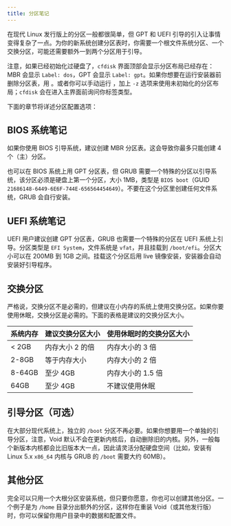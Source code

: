 ```yaml
---
title: 分区笔记
---
```



在现代 Linux 发行版上的分区一般都很简单，但 GPT 和 UEFI 引导的引入让事情变得复杂了一点。为你的新系统创建分区表时，你需要一个根文件系统分区、一个交换分区，可能还需要额外一到两个分区用于引导。

注意，如果已经初始化过硬盘了，`cfdisk` 界面顶部会显示分区布局已经存在：MBR 会显示 `Label: dos`，GPT 会显示 `Label: gpt`。如果你想要在运行安装器前删除分区表，用 <Man to="wipefs/8" />。或者你可以手动运行 <Man to="cfdisk/8" />，加上 `-z` 选项来使用未初始化的分区布局；`cfdisk` 会在进入主界面前询问你标签类型。

下面的章节将详述分区配置选项：

## BIOS 系统笔记

如果你使用 BIOS 引导系统，建议创建 MBR 分区表。这会导致你最多只能创建 4 个（主）分区。

也可以在 BIOS 系统上用 GPT 分区表，但 GRUB 需要一个特殊的分区以引导系统，该分区必须是硬盘上第一个分区，大小 1MB，类型是 `BIOS boot`（GUID `21686148-6449-6E6F-744E-656564454649`）。不要在这个分区里创建任何文件系统，GRUB 会自行安装。

## UEFI 系统笔记

UEFI 用户建议创建 GPT 分区表，GRUB 也需要一个特殊的分区在 UEFI 系统上引导。分区类型是 `EFI System`，文件系统是 `vfat`，并且挂载到 `/boot/efi`。分区大小可以在 200MB 到 1GB 之间。挂载这个分区后用 live 镜像安装，安装器会自动安装好引导程序。

## 交换分区

严格说，交换分区不是必需的，但建议在小内存的系统上使用交换分区。如果你要使用休眠，交换分区是必需的。下面的表格是建议的交换分区大小。

| 系统内存 | 建议交换分区大小 | 使用休眠时的交换分区大小 |
| -------- | ---------------- | ------------------------ |
| < 2GB    | 内存大小 2 的倍  | 内存大小的 3 倍          |
| 2-8GB    | 等于内存大小     | 内存大小的 2 倍          |
| 8-64GB   | 至少 4GB         | 内存大小的 1.5 倍        |
| 64GB     | 至少 4GB         | 不建议使用休眠           |

## 引导分区（可选）

在大部分现代系统上，独立的 `/boot` 分区不再必要。如果你想要用一个单独的引导分区，注意，Void 默认不会在更新内核后，自动删除旧的内核。另外，一般每个新版本内核都会比旧版本大一点，因此请灵活分配硬盘空间（比如，安装有 Linux 5.x `x86_64` 内核与 GRUB 的 `/boot` 需要大约 60MB）。

## 其他分区

完全可以只用一个大根分区安装系统，但只要你愿意，你也可以创建其他分区。一个例子是为 `/home` 目录分出额外的分区，这样你在重装 Void（或其他发行版）时，你可以保留你用户目录中的数据和配置文件。
